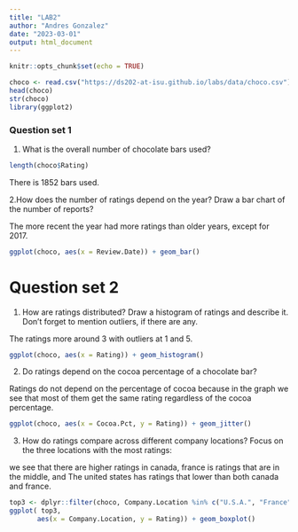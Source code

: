 ```yaml
---
title: "LAB2"
author: "Andres Gonzalez"
date: "2023-03-01"
output: html_document
---
```


```r
knitr::opts_chunk$set(echo = TRUE)
```

```r
choco <- read.csv("https://ds202-at-isu.github.io/labs/data/choco.csv")
head(choco)
str(choco)
library(ggplot2)
```


### Question set 1

1. What is the overall number of chocolate bars used?

```r
length(choco$Rating)
```
There is 1852 bars used.

2.How does the number of ratings depend on the year? Draw a bar chart of the number of reports?

The more recent the year had more ratings than older years, except for 2017.
```r
ggplot(choco, aes(x = Review.Date)) + geom_bar()
```

# Question set 2
1. How are ratings distributed? Draw a histogram of ratings and describe it. Don’t forget to mention outliers, if there are any.

The ratings more around 3 with outliers at 1 and 5.

```r
ggplot(choco, aes(x = Rating)) + geom_histogram()
```

2. Do ratings depend on the cocoa percentage of a chocolate bar?

Ratings do not depend on the percentage of cocoa because in the graph we 
see that most of them get the same rating regardless of the cocoa percentage.

```r
ggplot(choco, aes(x = Cocoa.Pct, y = Rating)) + geom_jitter()
```

3. How do ratings compare across different company locations? Focus on the three locations with the most ratings:

we see that there are higher ratings in canada, france is ratings that are in the middle, and The united states has ratings that lower than both canada and france.

```r
top3 <- dplyr::filter(choco, Company.Location %in% c("U.S.A.", "France", "Canada"))
ggplot( top3, 
       aes(x = Company.Location, y = Rating)) + geom_boxplot()
```

